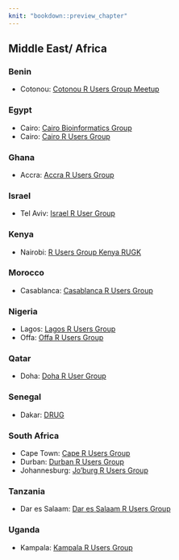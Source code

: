 ```yaml
---
knit: "bookdown::preview_chapter"
---
```


## Middle East/ Africa

### Benin

  * Cotonou: [Cotonou R Users Group Meetup](http://www.meetup.com/Victoria-Data-Scientists/)

### Egypt

  * Cairo: [Cairo Bioinformatics Group](http://www.meetup.com/Cairo-Bioinformatics-Group/)
  * Cairo: [Cairo R Users Group](http://www.meetup.com/Cairo-R-Users-Group/)

### Ghana

  * Accra: [Accra R Users Group](http://www.meetup.com/StatsRbourg/)

### Israel

  * Tel Aviv: [Israel R User Group](http://groups.google.com/group/israel-r-user-group)

### Kenya

  * Nairobi: [R Users Group Kenya RUGK](http://www.meetup.com/Napoli-R-User-Group/)
  
### Morocco

  * Casablanca: [Casablanca R Users Group](http://www.meetup.com/Casablanca-R-Users-Group/)

### Nigeria

  * Lagos: [Lagos R Users Group](http://www.meetup.com/Lagos-R-Users-Group/)
  * Offa: [Offa R Users Group](http://www.meetup.com/FEDPOFA-R-Users-Group/)

### Qatar

  * Doha: [Doha R User Group](https://www.meetup.com/doha-rug)

### Senegal

  * Dakar: [DRUG](http://www.meetup.com/DakaR-R-User-Group/)

### South Africa

  * Cape Town: [Cape R Users Group](https://caperuser.wordpress.com/)
  * Durban: [Durban R Users Group](http://www.meetup.com/Durban-R-Users-Group/)
  * Johannesburg: [Jo'burg R Users Group](http://www.meetup.com/Joburg-R-Users-Group)

### Tanzania

  * Dar es Salaam: [Dar es Salaam R Users Group](http://www.meetup.com/DarEs-Salaam-R-users/)

### Uganda

  * Kampala: [Kampala R Users Group](http://www.meetup.com/Kampala-R-Users-Group/)
